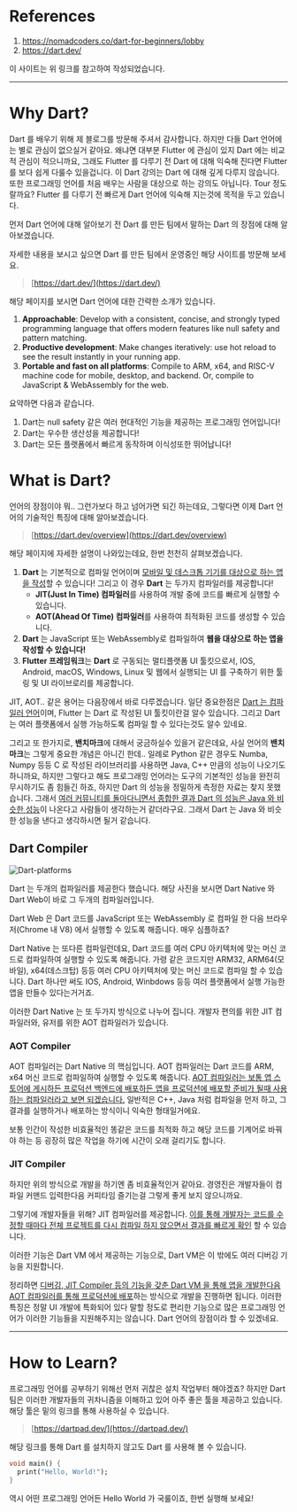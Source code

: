 # References
1. https://nomadcoders.co/dart-for-beginners/lobby
2. https://dart.dev/

이 사이트는 위 링크를 참고하여 작성되었습니다.

***

# Why Dart?

Dart 를 배우기 위해 제 블로그를 방문해 주셔서 감사합니다. 하지만 다들 Dart 언어에는 별로 관심이 없으실거 같아요. 왜냐면 대부분 Flutter 에 관심이 있지 Dart 에는 비교적 관심이 적으니까요, 그래도 Flutter 를 다루기 전 Dart 에 대해 익숙해 진다면 Flutter를 보다 쉽게 다룰수 있을겁니다. 이 Dart 강의는 Dart 에 대해 깊게 다루지 않습니다. 또한 프로그래밍 언어를 처음 배우는 사람을 대상으로 하는 강의도 아닙니다. Tour 정도 랄까요? Flutter 를 다루기 전 빠르게 Dart 언어에 익숙해 지는것에 목적을 두고 있습니다.

먼저 Dart 언어에 대해 알아보기 전 Dart 를 만든 팀에서 말하는 Dart 의 장점에 대해 알아보겠습니다.

자세한 내용을 보시고 싶으면 Dart 를 만든 팀에서 운영중인 해당 사이트를 방문해 보세요.

> [https://dart.dev/](https://dart.dev/)

해당 페이지를 보시면 Dart 언어에 대한 간략한 소개가 있습니다.

1. **Approachable**: Develop with a consistent, concise, and strongly typed programming language that offers modern features like null safety and pattern matching.
2. **Productive development**: Make changes iteratively: use hot reload to see the result instantly in your running app.
3. **Portable and fast on all platforms**: Compile to ARM, x64, and RISC-V machine code for mobile, desktop, and backend. Or, compile to JavaScript & WebAssembly for the web.

요약하면 다음과 같습니다.

1. Dart는 null safety 같은 여러 현대적인 기능을 제공하는 프로그래밍 언어입니다!
2. Dart는 우수한 생산성을 제공합니다!
3. Dart는 모든 플랫폼에서 빠르게 동작하며 이식성또한 뛰어납니다!


# What is Dart?

언어의 장점이야 뭐.. 그런가보다 하고 넘어가면 되긴 하는데요, 그렇다면 이제 Dart 언어의 기술적인 특징에 대해 알아보겠습니다.


> [https://dart.dev/overview](https://dart.dev/overview)

해당 페이지에 자세한 설명이 나와있는데요, 한번 천천히 살펴보겠습니다.

1. **Dart** 는 기본적으로 <R>컴파일 언어</R>이며 <U>모바일 및 데스크톱 기기를 대상으로 하는 앱을 작성</U>할 수 있습니다! 그리고 이 경우 **Dart** 는 <R>두가지 컴파일러를 제공</R>합니다!
    * **JIT(Just In Time) 컴파일러**를 사용하여 개발 중에 코드를 빠르게 실행할 수 있습니다.
    * **AOT(Ahead Of Time) 컴파일러**를 사용하여 최적화된 코드를 생성할 수 있습니다.
2. **Dart** 는 JavaScript 또는 WebAssembly로 컴파일하여 <B>웹을 대상으로 하는 앱을 작성할 수 있습니다!</B>
3. **Flutter 프레임워크**는 <G>**Dart** 로 구동되는 멀티플랫폼 UI 툴킷</G>으로서, IOS, Android, macOS, Windows, Linux 및 웹에서 실행되는 UI 를 구축하기 위한 툴링 및 UI 라이브로리를 제공합니다.

JIT, AOT.. 같은 용어는 다음장에서 바로 다루겠습니다. 일단 중요한점은 <U>Dart 는 컴파일러 언어</U>이며, <G>Flutter 는 Dart 로 작성된 UI 툴킷</G>이란걸 알수 있습니다. 그리고 Dart 는 여러 플랫폼에서 실행 가능하도록 컴파일 할 수 있다는것도 알수 있네요.

그리고 또 한가지로, **밴치마크**에 대해서 궁금하실수 있을거 같은데요, 사실 언어의 **밴치마크**는 그렇게 중요한 개념은 아니긴 한데.. 일례로 Python 같은 경우도 Numba, Numpy 등등 C 로 작성된 라이브러리를 사용하면 Java, C++ 만큼의 성능이 나오기도 하니까요, 하지만 그렇다고 해도 프로그래밍 언어라는 도구의 기본적인 성능을 완전히 무시하기도 좀 힘들긴 하죠, 하지만 Dart 의 성능을 정밀하게 측정한 자료는 찾지 못했습니다. 그래서 <U>여러 커뮤니티를 돌아다니면서 종합한 결과 Dart 의 성능은 Java 와 비슷한 성능</U>이 나온다고 사람들이 생각하는거 같더라구요. 그래서 Dart 는 Java 와 비슷한 성능을 낸다고 생각하시면 될거 같습니다.

## Dart Compiler

![Dart-platforms](/kr/dart/img/Dart-platforms.svg)

Dart 는 두개의 컴파일러를 제공한다 했습니다. 해당 사진을 보시면 Dart Native 와 Dart Web이 바로 그 두개의 컴파일러입니다.

Dart Web 은 Dart 코드를 JavaScript 또는 WebAssembly 로 컴파일 한 다음 브라우저(Chrome 내 V8) 에서 실행할 수 있도록 해줍니다. 매우 심플하죠?

Dart Native 는 또다른 컴파일런데요, Dart 코드를 여러 CPU 아키텍처에 맞는 머신 코드로 컴파일하여 실행할 수 있도록 해줍니다. 가령 같은 코드지만 ARM32, ARM64(모바일), x64(데스크탑) 등등 여러 CPU 아키텍처에 맞는 머신 코드로 컴파일 할 수 있습니다. Dart 하나만 써도 IOS, Android, Winbdows 등등 여러 플랫폼에서 실행 가능한 앱을 만들수 있다는거거죠.

이러한 Dart Native 는 또 두가지 방식으로 나누어 집니다. 개발자 편의를 위한 JIT 컴파일러와, 유저를 위한 AOT 컴파일러가 있습니다.

### AOT Compiler
AOT 컴파일러는 Dart Native 의 핵심입니다. AOT 컴파일러는 Dart 코드를 ARM, x64 머신 코드로 컴파일하여 실행할 수 있도록 해줍니다. <U>AOT 컴파일러는 보통 앱 스토어에 게시하든 프로덕션 백엔드에 배포하든 앱을 프로덕션에 배포할 준비가 될때 사용하는 컴파일러라고 보면 되겠습니다.</U> 일반적은 C++, Java 처럼 컴파일을 먼저 하고, 그 결과를 실행하거나 배포하는 방식이니 익숙한 형태일거에요.

보통 인간이 작성한 비효율적인 똥같은 코드를 최적화 하고 해당 코드를 기계어로 바꿔야 하는 등 굉장히 많은 작업을 하기에 시간이 오래 걸리기도 합니다.

### JIT Compiler
하지만 위의 방식으로 개발을 하기엔 좀 비효율적인거 같아요. 경영진은 개발자들이 컴파일 커맨드 입력한다음 커피타임 즐기는걸 그렇게 좋게 보지 않으니까요.

그렇기에 개발자들을 위해? JIT 컴파일러를 제공합니다. <U>이를 통해 개발자는 코드를 수정할 때마다 전체 프로젝트를 다시 컴파일 하지 않으면서 결과를 빠르게 확인</U> 할 수 있습니다.

이러한 기능은 Dart VM 에서 제공하는 기능으로, Dart VM은 이 밖에도 여러 디버깅 기능을 지원합니다.

정리하면 <U>디버깅, JIT Compiler 등의 기능을 갖춘 Dart VM 을 통해 앱을 개발한다음 AOT 컴파일러를 통해 프로덕션에 배포</U>하는 방식으로 개발을 진행하면 됩니다. 이러한 특징은 정말 UI 개발에 특화되어 있다 말할 정도로 편리한 기능으로 많은 프로그래밍 언어가 이러한 기능들을 지원해주지는 않습니다. Dart 언어의 장점이라 할 수 있겠네요.

***

# How to Learn?

프로그래밍 언어를 공부하기 위해선 먼저 귀찮은 설치 작업부터 해야겠죠? 하지만 Dart 팀은 이러한 개발자들의 귀차니즘을 이해하고 있어 아주 좋은 툴을 제공하고 있습니다. 해당 툴은 밑의 링크를 통해 사용하실 수 있습니다.

> [https://dartpad.dev/](https://dartpad.dev/)


해당 링크를 통해 Dart 를 설치하지 않고도 Dart 를 사용해 볼 수 있습니다.

```java:main.dart
void main() {
  print("Hello, World!");
}
```

역시 어떤 프로그래밍 언어든 Hello World 가 국룰이죠, 한번 실행해 보세요!